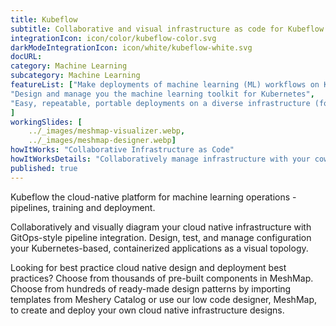 ```yaml
---
title: Kubeflow  
subtitle: Collaborative and visual infrastructure as code for Kubeflow
integrationIcon: icon/color/kubeflow-color.svg
darkModeIntegrationIcon: icon/white/kubeflow-white.svg
docURL: 
category: Machine Learning
subcategory: Machine Learning
featureList: ["Make deployments of machine learning (ML) workflows on Kubernetes simple, portable and scalable. ",
"Design and manage you the machine learning toolkit for Kubernetes",
"Easy, repeatable, portable deployments on a diverse infrastructure (for example, experimenting on a laptop, then moving to an on-premises cluster or to the cloud)"
]
workingSlides: [
    ../_images/meshmap-visualizer.webp,
    ../_images/meshmap-designer.webp]
howItWorks: "Collaborative Infrastructure as Code"
howItWorksDetails: "Collaboratively manage infrastructure with your coworkers synchronously sharing the same designs."
published: true
---
```

<p>
    Kubeflow the cloud-native platform for machine learning operations - pipelines, training and deployment.
</p>
<p>
    Collaboratively and visually diagram your cloud native infrastructure with GitOps-style pipeline integration. Design, test, and manage configuration your Kubernetes-based, containerized applications as a visual topology.
</p>
<p>
    Looking for best practice cloud native design and deployment best practices? Choose from thousands of pre-built components in MeshMap. Choose from hundreds of ready-made design patterns by importing templates from Meshery Catalog or use our low code designer, MeshMap, to create and deploy your own cloud native infrastructure designs.
</p>